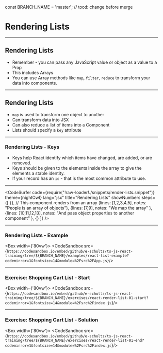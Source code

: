 const BRANCH_NAME = 'master'; // tood: change before merge


# Rendering Lists

---

## Rendering Lists

- Remember - you can pass any JavaScript value or object as a value to a Prop
- This includes Arrays
- You can use Array methods like `map`, `filter`, `reduce` to transform your data into components.

---

## Rendering Lists

- `map` is used to transform one object to another
- Can transform data into JSX
- Can also reduce a list of items into a Component
- Lists should specify a `key` attribute

---

### Rendering Lists - Keys

- Keys help React identify which items have changed, are added, or are removed.
- Keys should be given to the elements inside the array to give the elements a stable identity.
- If your record has an `id` - that is the most common attribute to use.

---

<CodeSurfer
  code={require("!raw-loader!./snippets/render-lists.snippet")}
  theme={nightOwl}
  lang="jsx"
  title="Rendering Lists"
  showNumbers
  steps={[
    {}, // This component renders from an array
    {lines: [1,2,3,4,5], notes: "People is an array of objects"},
    {lines: [7,9], notes: "We map the array" },
    {lines: [10,11,12,13], notes: "And pass object properties to another component" },
    {}
  ]}
/>

---

### Rendering Lists - Example

<Box width={'80vw'}>
    <CodeSandbox src={`https://codesandbox.io/embed/github/e-schultz/ts-js-react-training/tree/${BRANCH_NAME}/examples/react-list-example?codemirror=1&fontsize=14&module=%2Fsrc%2FApp.js`}/>
</Box>

---

### Exercise: Shopping Cart List - Start

<Box width={'80vw'}>
    <CodeSandbox src={`https://codesandbox.io/embed/github/e-schultz/ts-js-react-training/tree/${BRANCH_NAME}/exercises/react-render-list-01-start?codemirror=1&fontsize=14&module=%2Fsrc%2Findex.js`}/>
</Box>

---

### Exercise: Shopping Cart List - Solution

<Box width={'80vw'}>
    <CodeSandbox src={`https://codesandbox.io/embed/github/e-schultz/ts-js-react-training/tree/${BRANCH_NAME}/exercises/react-render-list-01-end?codemirror=1&fontsize=14&module=%2Fsrc%2Findex.js`}/>
</Box>
